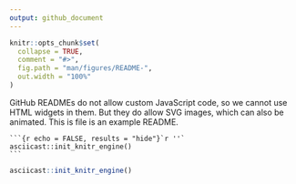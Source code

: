 ```yaml
---
output: github_document
---
```


<!-- README.md is generated from README.Rmd. Please edit that file -->

```r
knitr::opts_chunk$set(
  collapse = TRUE,
  comment = "#>",
  fig.path = "man/figures/README-",
  out.width = "100%"
)
```

GitHub READMEs do not allow custom JavaScript code, so we cannot use
HTML widgets in them. But they do allow SVG images, which can also be
animated. This is file is an example README.

````
```{r echo = FALSE, results = "hide"}`r ''`
asciicast::init_knitr_engine()
```
````

```r
asciicast::init_knitr_engine()
```
